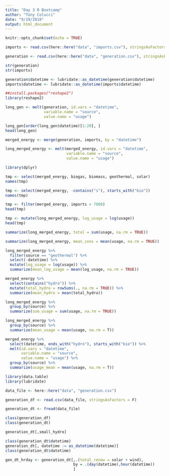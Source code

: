 ```yaml
---
title: "Day 3 R Bootcamp"
author: "Tony Colucci"
date: "9/19/2018"
output: html_document
---
```


```r
knitr::opts_chunk$set(echo = TRUE)
```

```r
imports <- read.csv(here::here("data", "imports.csv"), stringsAsFactors = FALSE)

generation <- read.csv(here::here("data", "generation.csv"), stringsAsFactors = FALSE)
```

```r
str(generation)
str(imports)
```

```r
generation$datetime <- lubridate::as_datetime(generation$datetime)
imports$datetime <- lubridate::as_datetime(imports$datetime)
```

```r
##install.packages("reshape2")
library(reshape2)

long_gen <- melt(generation, id.vars = "datetime",
                 variable.name = "source",
                 value.name = "usage")

long_gen[order(long_gen$datetime)[1:20], ]
head(long_gen)
```

```r
merged_energy <- merge(generation, imports, by = "datetime")

long_merged_energy <- melt(merged_energy, id.vars = "datetime",
                           variable.name = "source",
                           value.name = "usage")

```

```r
library(dplyr)

tmp <- select(merged_energy, biogas, biomass, geothermal, solar)
names(tmp)

tmp <- select(merged_energy, -contains("s"), starts_with("bio"))
names(tmp)
```

```r
tmp <- filter(merged_energy, imports > 7000)
head(tmp)
```

```r
tmp <- mutate(long_merged_energy, log_usage = log(usage))
head(tmp)
```

```r
summarize(long_merged_energy, total = sum(usage, na.rm = TRUE))

summarize(long_merged_energy, mean_cons = mean(usage, na.rm = TRUE))
```

```r
long_merged_energy %>%
  filter(source == "geothermal") %>%
  select(-datetime) %>%
  mutate(log_usage = log(usage)) %>%
  summarize(mean_log_usage = mean(log_usage, na.rm = TRUE))

```

```r
merged_energy %>%
  select(contains("hydro")) %>%
  mutate(total_hydro = rowSums(., na.rm = TRUE)) %>%
  summarize(mean_hydro = mean(total_hydro))
```

```r
long_merged_energy %>%
  group_by(source) %>%
  summarize(sum_usage = sum(usage, na.rm = TRUE))
```

```r
long_merged_energy %>%
  group_by(source) %>%
  summarize(mean_usage = mean(usage, na.rm = T))

merged_energy %>%
  select(datetime, ends_with("hydro"), starts_with("bio")) %>%
  melt(id.vars = "datetime",
       variable.name = "source",
       value.name = "usage") %>%
  group_by(source) %>%
  summarize(usage_mean = mean(usage, na.rm = T))

```

```r
library(data.table)
library(lubridate)

data_file <- here::here("data", "generation.csv")

generation_df <- read.csv(data_file, stringsAsFactors = F)

generation_dt <- fread(data_file)
```

```r
class(generation_df)
class(generation_dt)

generation_dt[,small_hydro]
```

```r
class(generation_dt$datetime)
generation_dt[, datetime := as_datetime(datetime)]
class(generation_dt$datetime)

gen_dt_hrday <- generation_dt[,.(total_renew = solar + wind), 
                              by = .(day(datetime),hour(datetime))
                              ]

```

